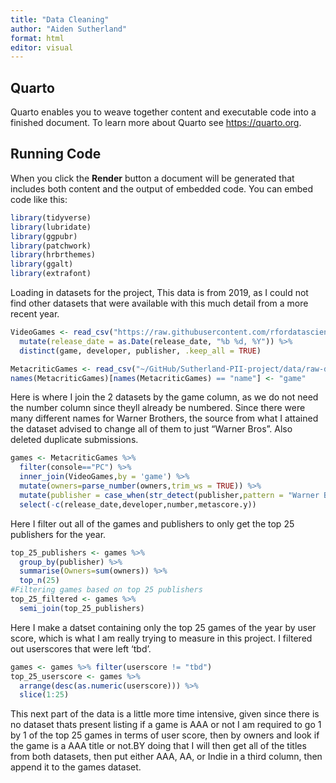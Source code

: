 ```yaml
---
title: "Data Cleaning"
author: "Aiden Sutherland"
format: html
editor: visual
---
```


## Quarto

Quarto enables you to weave together content and executable code into a finished document. To learn more about Quarto see <https://quarto.org>.

## Running Code

When you click the **Render** button a document will be generated that includes both content and the output of embedded code. You can embed code like this:

```r
library(tidyverse) 
library(lubridate) 
library(ggpubr)    
library(patchwork) 
library(hrbrthemes)
library(ggalt)     
library(extrafont) 
```

Loading in datasets for the project, This data is from 2019, as I could not find other datasets that were available with this much detail from a more recent year.

```r
VideoGames <- read_csv("https://raw.githubusercontent.com/rfordatascience/tidytuesday/master/data/2019/2019-07-30/video_games.csv") %>%
  mutate(release_date = as.Date(release_date, "%b %d, %Y")) %>%
  distinct(game, developer, publisher, .keep_all = TRUE)

MetacriticGames <- read_csv("~/GitHub/Sutherland-PII-project/data/raw-data/result.csv",trim_ws = TRUE)
names(MetacriticGames)[names(MetacriticGames) == "name"] <- "game"


```

Here is where I join the 2 datasets by the game column, as we do not need the number column since theyll already be numbered. Since there were many different names for Warner Brothers, the source from what I attained the dataset advised to change all of them to just "Warner Bros". Also deleted duplicate submissions.

```r
games <- MetacriticGames %>%
  filter(console=="PC") %>% 
  inner_join(VideoGames,by = 'game') %>%
  mutate(owners=parse_number(owners,trim_ws = TRUE)) %>%
  mutate(publisher = case_when(str_detect(publisher,pattern = "Warner Bros|WB")~"Warner Brothers",TRUE~publisher)) %>% 
  select(-c(release_date,developer,number,metascore.y))
```

Here I filter out all of the games and publishers to only get the top 25 publishers for the year.
```r
top_25_publishers <- games %>% 
  group_by(publisher) %>% 
  summarise(Owners=sum(owners)) %>% 
  top_n(25)
#Filtering games based on top 25 publishers
top_25_filtered <- games %>% 
  semi_join(top_25_publishers)
```
Here I make a datset containing only the top 25 games of the year by user score, which is what I am really trying to measure in this project. I filtered out userscores that were left 'tbd'.
```r
games <- games %>% filter(userscore != "tbd")
top_25_userscore <- games %>% 
  arrange(desc(as.numeric(userscore))) %>% 
  slice(1:25)
```



This next part of the data is a little more time intensive, given since there is no dataset thats present listing if a game is AAA or not
I am required to go 1 by 1 of the top 25 games in terms of user score, then by owners and look if the game is a AAA title or not.BY doing that I will then get all of the titles from both datasets, then put either AAA, AA, or Indie in a third column, then append it to the games dataset.









